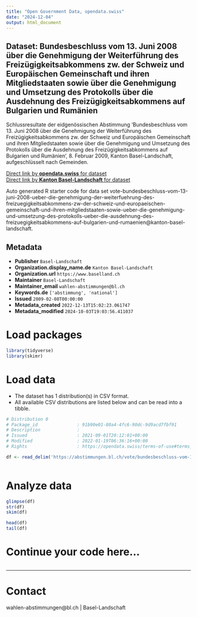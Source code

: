 ```yaml
---
title: "Open Government Data, opendata.swiss"
date: "2024-12-04"
output: html_document
---
```


## Dataset: Bundesbeschluss vom 13. Juni 2008 über die Genehmigung der Weiterführung des Freizügigkeitsabkommens zw. der Schweiz und Europäischen Gemeinschaft und ihren Mitgliedstaaten sowie über die Genehmigung und Umsetzung des Protokolls über die Ausdehnung des Freizügigkeitsabkommens auf Bulgarien und Rumänien

Schlussresultate der eidgenössischen Abstimmung 'Bundesbeschluss vom 13. Juni 2008 über die Genehmigung der Weiterführung des Freizügigkeitsabkommens zw. der Schweiz und Europäischen Gemeinschaft und ihren Mitgliedstaaten sowie über die Genehmigung und Umsetzung des Protokolls über die Ausdehnung des Freizügigkeitsabkommens auf Bulgarien und Rumänien', 8. Februar 2009, Kanton Basel-Landschaft, aufgeschlüsselt nach Gemeinden.

[Direct link by **opendata.swiss** for dataset](https://opendata.swiss/de/dataset/bundesbeschluss-vom-13-juni-2008-uber-die-genehmigung-der-weiterfuhrung-des-freizugigkeitsabkom)<br>
[Direct link by **Kanton Basel-Landschaft** for dataset](https://abstimmungen.bl.ch/vote/bundesbeschluss-vom-13-juni-2008-ueber-die-genehmigung-der-weiterfuehrung-des-freizuegigkeitsabkommens-zw-der-schweiz-und-europaeischen-gemeinschaft-und-ihren-mitgliedstaaten-sowie-ueber-die-genehmigung-und-umsetzung-des-protokolls-ueber-die-ausdehnung-des-freizuegigkeitsabkommens-auf-bulgarien-und-rumaenien/data)

Auto generated R starter code for data set vote-bundesbeschluss-vom-13-juni-2008-ueber-die-genehmigung-der-weiterfuehrung-des-freizuegigkeitsabkommens-zw-der-schweiz-und-europaeischen-gemeinschaft-und-ihren-mitgliedstaaten-sowie-ueber-die-genehmigung-und-umsetzung-des-protokolls-ueber-die-ausdehnung-des-freizuegigkeitsabkommens-auf-bulgarien-und-rumaenien@kanton-basel-landschaft.

## Metadata

- **Publisher** `Basel-Landschaft`
- **Organization.display_name.de** `Kanton Basel-Landschaft`
- **Organization.url** `https://www.baselland.ch`
- **Maintainer** `Basel-Landschaft`
- **Maintainer_email** `wahlen-abstimmungen@bl.ch`
- **Keywords.de** `['abstimmung', 'national']`
- **Issued** `2009-02-08T00:00:00`
- **Metadata_created** `2022-12-13T15:02:23.061747`
- **Metadata_modified** `2024-10-03T19:03:56.411037`


# Load packages

```r

library(tidyverse)
library(skimr)

```

# Load data

-   The dataset has 1 distribution(s) in CSV format.
-   All available CSV distributions are listed below and can be read into a tibble.

```r

# Distribution 0
# Package_id               : 91b90e01-80a4-4fc6-90dc-9d9acd7fbf91
# Description              : 
# Issued                   : 2021-09-01T20:12:01+00:00
# Modified                 : 2022-01-19T06:36:16+00:00
# Rights                   : https://opendata.swiss/terms-of-use#terms_by

df <- read_delim('https://abstimmungen.bl.ch/vote/bundesbeschluss-vom-13-juni-2008-ueber-die-genehmigung-der-weiterfuehrung-des-freizuegigkeitsabkommens-zw-der-schweiz-und-europaeischen-gemeinschaft-und-ihren-mitgliedstaaten-sowie-ueber-die-genehmigung-und-umsetzung-des-protokolls-ueber-die-ausdehnung-des-freizuegigkeitsabkommens-auf-bulgarien-und-rumaenien/data-csv')



```

# Analyze data

```r

glimpse(df)
str(df)
skim(df)

head(df)
tail(df)

```

# Continue your code here...

```r

```

------------------------------------------------------------------------

# Contact

wahlen-abstimmungen@bl.ch | Basel-Landschaft
